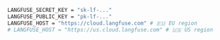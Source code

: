 ```bash filename=".env"
LANGFUSE_SECRET_KEY = "sk-lf-..."
LANGFUSE_PUBLIC_KEY = "pk-lf-..."
LANGFUSE_HOST = "https://cloud.langfuse.com" # 🇪🇺 EU region
# LANGFUSE_HOST = "https://us.cloud.langfuse.com" # 🇺🇸 US region
```
